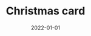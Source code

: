 ---
cover: "./christmas.PNG"
date: "2022-01-01"
title: "Christmas card"
defer: false
slug: "/christmas"
areas:
  -  .

---